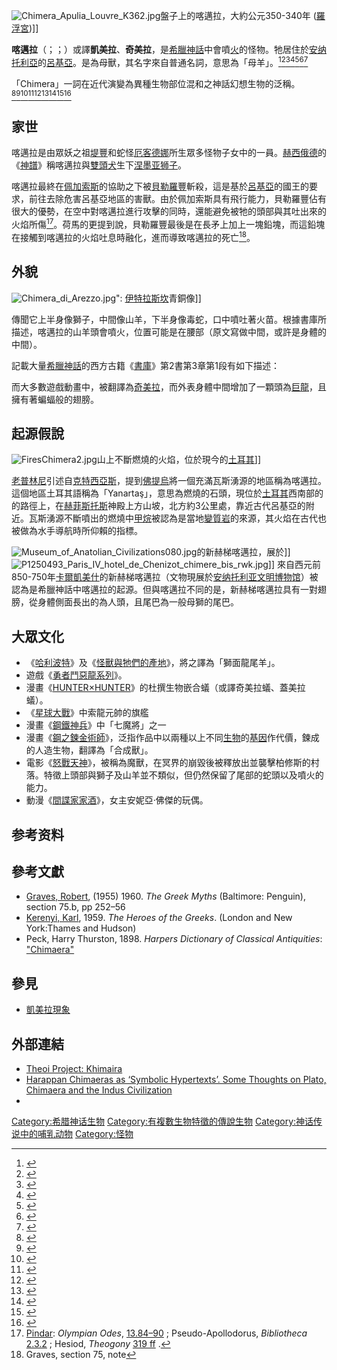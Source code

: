{{noteTA
|T=zh-hans:客迈拉;zh-cn:客迈拉; zh-hant:喀邁拉;
|1=zh-hans:客迈拉;zh-cn:客迈拉; zh-hant:喀邁拉;
}}
[[File:Chimera_Apulia_Louvre_K362.jpg|thumb]]盤子上的喀邁拉，大約公元350-340年 ([[羅浮宮|羅浮宮]])]]
{{中文译名
| putonghua = 客迈拉<ref>{{Cite book | editor = 鲁刚 | title = 世界神话辞典 | location = 沈阳 | publisher = 辽宁人民出版社 | date = 1989-11 | pages = 685 | accessdate = 2019-03-03 | language = zh-cn | quote = 客-{}-迈拉（Chimaera）}}</ref>
| cantonese = 喀邁拉
}}

'''喀邁拉'''（{{lang-el|Χίμαιρα}}；{{lang-la|Chimaera}}；{{lang-en|Chimera}}）或譯'''凱美拉'''、'''奇美拉'''，是[[希臘神話|希臘神話]]中會噴[[火|火]]的怪物。牠居住於[[安纳托利亞|安纳托利亞]]的[[呂基亞|呂基亞]]。是為母獸，其名字來自普通名詞{{lang|el|χίμαιρα}}，意思為「母羊」。<ref>{{cite web|url=http://jxz1.j9p.com/pc/yxdzs.pdf|title=《英雄》|publisher=浙江教育出版社|date=2020年7月|archiveurl=https://web.archive.org/web/20210918095929/http://jxz1.j9p.com/pc/yxdzs.pdf|archivedate=2021|deadurl=no}}</ref><ref>{{cite web|url=https://core.ac.uk/download/pdf/329047755.pdf|title=「Incorpossível-身体内在可能性：版画による身体の変貌」|author=Cardoso Saiki Fernando|date=2020年|archiveurl=https://web.archive.org/web/20210918085805/https://core.ac.uk/download/pdf/329047755.pdf|archivedate=2021|deadurl=no}}</ref><ref>{{cite web|url=https://www.jstage.jst.go.jp/article/jgg/160/0/160_155/_pdf/-char/en|title=ヘルダーリンの詩作における 多面性の構築について|author=益敏郎|date=2020年|archiveurl=https://web.archive.org/web/20210918094307/https://www.jstage.jst.go.jp/article/jgg/160/0/160_155/_pdf/-char/en|archivedate=2021|deadurl=no}}</ref><ref>{{cite web|url=https://hk.art.museum/Exhibition_publication/Surrealism_Exhibition_Pamphlet.pdf|title=超現實之外|publisher=香港藝術館|date=2021年|archiveurl=https://web.archive.org/web/20210918094651/https://hk.art.museum/Exhibition_publication/Surrealism_Exhibition_Pamphlet.pdf|archivedate=2021|deadurl=no}}</ref><ref>{{cite web|url=https://www.ntuh.gov.tw/ckfinder_file/ENT/files/%E8%88%87%E9%86%AB%E5%AD%B8%E3%80%81%E8%8B%B1%E6%96%87%E6%9C%89%E9%97%9C%E7%9A%84%E5%B8%8C%E8%87%98%E7%BE%85%E9%A6%AC%E7%A5%9E%E8%A9%B1%E4%BA%BA%E7%89%A93.pdf|title=醫學、英文有關的希臘羅馬神話人物|publisher=國立臺灣大學醫學院附設醫院|date=2016年|archiveurl=https://web.archive.org/web/20210918094908/https://www.ntuh.gov.tw/ckfinder_file/ENT/files/%E8%88%87%E9%86%AB%E5%AD%B8%E3%80%81%E8%8B%B1%E6%96%87%E6%9C%89%E9%97%9C%E7%9A%84%E5%B8%8C%E8%87%98%E7%BE%85%E9%A6%AC%E7%A5%9E%E8%A9%B1%E4%BA%BA%E7%89%A93.pdf|archivedate=2021|deadurl=no}}</ref><ref>{{cite web|url=https://www.flss.edu.hk/schinfo/onlineClassroom/s1/S1_History_Preview2.pdf|title=古希臘的神話故事|publisher=基督教香港信義會心誠中學|date=2020年|archiveurl=https://web.archive.org/web/20210918095054/https://www.flss.edu.hk/schinfo/onlineClassroom/s1/S1_History_Preview2.pdf|archivedate=2021|deadurl=no}}</ref><ref>{{cite web|url=http://angle.com.tw/AHLR/File/pdf/408733.pdf|title=人類與動物嵌合體研究|publisher=《月旦醫事法報告》|date=2017年|archiveurl=https://web.archive.org/web/20210918095258/http://angle.com.tw/AHLR/File/pdf/408733.pdf|archivedate=2021|deadurl=no}}</ref>

「Chimera」一詞在近代演變為異種生物部位混和之神話幻想生物的泛稱。<ref>{{cite web|url=https://www.shs.edu.tw/works/essay/2019/03/2019032915442828.pdf|title=從中國與希臘神話中探討蛇文化意象|publisher=彰化縣立和美高中|date=2019年|archiveurl=https://web.archive.org/web/20210918095343/https://www.shs.edu.tw/works/essay/2019/03/2019032915442828.pdf|archivedate=2021|deadurl=no}}</ref><ref>{{cite web|url=http://sun.noonspace.com/w28NoonSpace/juming/MsgInfo/1_%E6%9B%BE%E9%88%BA%E6%B6%93_%E7%9C%9F%E5%AF%A6%E8%88%87%E8%99%9B%E6%93%AC%E5%B9%BB%E5%A2%83%E4%B8%AD%E7%9A%84%E8%A7%80%E8%80%85%E6%84%9F%E7%9F%A5%E7%A0%94%E7%A9%B6.pdf|title=真實與虛擬幻境中的觀者感知研究|author=曾鈺涓|date=2016年|archiveurl=https://web.archive.org/web/20210918095624/http://sun.noonspace.com/w28NoonSpace/juming/MsgInfo/1_%E6%9B%BE%E9%88%BA%E6%B6%93_%E7%9C%9F%E5%AF%A6%E8%88%87%E8%99%9B%E6%93%AC%E5%B9%BB%E5%A2%83%E4%B8%AD%E7%9A%84%E8%A7%80%E8%80%85%E6%84%9F%E7%9F%A5%E7%A0%94%E7%A9%B6.pdf|archivedate=2021|deadurl=no}}</ref><ref>{{cite web|url=http://yxllx.xjtu.edu.cn/__local/4/24/71/CDBE62C02611048B644EACD67CF_37CB123B_EBC3C.pdf|title=人-非人动物嵌合体的术语特征及伦理问题研究|publisher=《中國醫學倫理學》|date=2018年|archiveurl=https://web.archive.org/web/20210918095704/http://yxllx.xjtu.edu.cn/__local/4/24/71/CDBE62C02611048B644EACD67CF_37CB123B_EBC3C.pdf|archivedate=2021|deadurl=no}}</ref><ref>{{cite web|url=http://www.ritsumei.ac.jp/~hidedoi/187_201_hayashi.pdf|title=chimeraの訳語について|author=林直美|date=2012年|archiveurl=https://web.archive.org/web/20210918095819/http://www.ritsumei.ac.jp/~hidedoi/187_201_hayashi.pdf|archivedate=2021|deadurl=no}}</ref><ref>{{cite web|url=http://cohd.cau.edu.cn/module/download/downfile.jsp?classid=0&filename=1608122024543486589.pdf|title=人兽嵌合体创造和应用研究中的伦理问题|publisher=《自然辩证法研究》|date=2011年|archiveurl=https://web.archive.org/web/20210918095929/http://cohd.cau.edu.cn/module/download/downfile.jsp?classid=0&filename=1608122024543486589.pdf|archivedate=2021|deadurl=no}}</ref><ref>{{cite web|url=https://twfineartsarchive.ntmofa.gov.tw/QuarterlyFile/S00804.pdf|title=當代藝術中的身體與再現|publisher=國立臺灣美術館|date=2016年|archiveurl=https://web.archive.org/web/20210918102216/https://twfineartsarchive.ntmofa.gov.tw/QuarterlyFile/S00804.pdf|archivedate=2021|deadurl=no}}</ref><ref>{{cite web|url=http://wulixb.iphy.ac.cn/fileWLXB/journal/article/wlxb/2020/8/PDF/8-20191973.pdf|title=复杂网络上的部分同步化: 奇异态、遥同步与集团同步|publisher=《物理学报》|date=2020年|archiveurl=https://web.archive.org/web/20210918103824/http://wulixb.iphy.ac.cn/fileWLXB/journal/article/wlxb/2020/8/PDF/8-20191973.pdf|archivedate=2021|deadurl=no}}</ref><ref>{{cite web|url=http://thuir.thu.edu.tw/bitstream/310901/29005/1/104THU00233013-001.pdf|title=時序間的進程|author=韓妤|date=2016年|archiveurl=https://web.archive.org/web/20210918103952/http://thuir.thu.edu.tw/bitstream/310901/29005/1/104THU00233013-001.pdf|archivedate=2021|deadurl=no}}</ref><ref>{{cite web|url=https://glorisunglobalnetwork.org/wp-content/uploads/2020/04/hualinc1.2_zhang_n.pdf|title=西域藝術風尚與洛陽中古石刻美術之互動|author=張乃翥|date=2018年|archiveurl=https://web.archive.org/web/20210918104103/https://glorisunglobalnetwork.org/wp-content/uploads/2020/04/hualinc1.2_zhang_n.pdf|archivedate=2021|deadurl=no}}</ref>

==家世==
喀邁拉是由眾妖之祖[[堤豐|堤豐]]和蛇怪[[厄客德娜|厄客德娜]]所生眾多怪物子女中的一員。[[赫西俄德|赫西俄德]]的《[[神譜|神譜]]》稱喀邁拉與[[雙頭犬|雙頭犬]]生下[[涅墨亚狮子|涅墨亚狮子]]。

喀邁拉最終在[[佩加索斯|佩加索斯]]的協助之下被[[貝勒羅豐|貝勒羅豐]]斬殺，這是基於[[呂基亞|呂基亞]]的國王{{link-en|伊奧巴忒斯|Iobates}}的要求，前往去除危害呂基亞地區的害獸。由於佩加索斯具有飛行能力，貝勒羅豐佔有很大的優勢，在空中對喀邁拉進行攻擊的同時，還能避免被牠的頭部與其吐出來的火焰所傷<ref>[[Pindar|Pindar]]: ''Olympian Odes'', [http://www.perseus.tufts.edu/hopper/text?doc=Perseus%3Atext%3A1999.01.0162%3Abook%3DO.%3Apoem%3D13 13.84–90] {{Wayback|url=http://www.perseus.tufts.edu/hopper/text?doc=Perseus%3Atext%3A1999.01.0162%3Abook%3DO.%3Apoem%3D13 |date=20210106114234}}; Pseudo-Apollodorus, ''Bibliotheca'' [http://www.perseus.tufts.edu/hopper/text?doc=Perseus%3Atext%3A1999.01.0022%3Atext%3DLibrary%3Abook%3D2%3Achapter%3D3%3Asection%3D2 2.3.2] {{Wayback|url=http://www.perseus.tufts.edu/hopper/text?doc=Perseus%3Atext%3A1999.01.0022%3Atext%3DLibrary%3Abook%3D2%3Achapter%3D3%3Asection%3D2 |date=20210106111039}}; Hesiod, ''Theogony'' [http://www.perseus.tufts.edu/hopper/text?doc=Hes.+Th.+319 319 ff] {{Wayback|url=http://www.perseus.tufts.edu/hopper/text?doc=Hes.+Th.+319 |date=20170403140209}}.</ref>。荷馬的{{link-en|旁註|scholia}}更提到說，貝勒羅豐最後是在長矛上加上一塊鉛塊，而這鉛塊在接觸到喀邁拉的火焰吐息時融化，進而導致喀邁拉的死亡<ref>Graves, section 75, note</ref>。

==外貌==
[[Image:Chimera_di_Arezzo.jpg|thumb]]": [[伊特拉斯坎|伊特拉斯坎]]青銅像]]

傳聞它上半身像獅子，中間像山羊，下半身像毒蛇，口中噴吐著火苗。根據書庫所描述，喀邁拉的山羊頭會噴火，位置可能是在腰部（原文寫做中間，或許是身體的中間）。

記載大量[[希臘神話|希臘神話]]的西方古籍《[[書庫|書庫]]》第2書第3章第1段有如下描述：

{{Cquote|喀邁拉……那東西不但個人就是許多人也敵不過，他有[[獅子|獅子]]的前半身，[[蛇|蛇]]的尾巴，中間第三個頭是[[山羊|山羊]]，從那裡噴出[[火|火]]來。它毀壞農田，殘害牲畜，因為他一個生物有三種野獸的力量。據說喀邁拉為[[阿米索達羅斯|阿米索達羅斯]]（{{lang|el|Ἀμισωδάρος}}）所餋養，如[[荷馬|荷馬]]所說明，又如[[赫希歐德|赫希歐德]]所講，乃是由[[提豐|提豐]]與[[厄客德娜|厄客德娜]]（{{lang|el|Ἐχίδνη}}）所生。}}

而大多數遊戲動畫中，被翻譯為[[奇美拉|奇美拉]]，而外表身體中間增加了一顆頭為[[巨龍|巨龍]]，且擁有著蝙蝠般的翅膀。

==起源假說==
[[Image:FiresChimera2.jpg|thumb]]{{link-en|喀邁拉山|Mount Chimaera}}山上不斷燃燒的火焰，位於現今的[[土耳其|土耳其]]]]
{{main|{{link-en|喀邁拉山|Mount Chimaera}}}}

[[老普林尼|老普林尼]]引述自[[克特西亞斯|克特西亞斯]]，提到[[佛提烏|佛提烏]]將一個充滿瓦斯湧源的地區稱為喀邁拉。這個地區土耳其語稱為「Yanartaş」，意思為燃燒的石頭，現位於[[土耳其|土耳其]]西南部的{{link-en|呂基亞之路|Lycian Way}}的路徑上，在[[赫菲斯托斯|赫菲斯托斯]]神殿上方山坡，{{link-en|契拉勒|Çıralı}}北方約3公里處，靠近古代呂基亞的{{link-en|奧林帕斯城（呂基亞）|Olympus_(Lycia)|奧林帕斯城}}附近。瓦斯湧源不斷噴出的燃燒中[[甲烷|甲烷]]被認為是當地[[變質岩|變質岩]]的來源，其火焰在古代也被做為水手導航時所仰賴的指標。

[[Image:Museum_of_Anatolian_Civilizations080.jpg|thumb]]的新赫梯喀邁拉，展於{{link-en|安納托利亞文明博物館|Museum of Anatolian Civilizations}}]]
[[File:P1250493_Paris_IV_hotel_de_Chenizot_chimere_bis_rwk.jpg|thumb]]]]
來自西元前850-750年[[卡爾凱美什|卡爾凱美什]]的新赫梯喀邁拉（文物現展於[[安纳托利亚文明博物馆|安纳托利亚文明博物馆]]）被認為是希臘神話中喀邁拉的起源。但與喀邁拉不同的是，新赫梯喀邁拉具有一對翅膀，從身體側面長出的為人頭，且尾巴為一般母獅的尾巴。

==大眾文化==
*《[[哈利波特|哈利波特]]》及《[[怪獸與牠們的產地|怪獸與牠們的產地]]》，將之譯為「獅面龍尾羊」。
*遊戲《[[勇者鬥惡龍系列|勇者鬥惡龍系列]]》。
*漫畫《[[HUNTER×HUNTER|HUNTER×HUNTER]]》的杜撰生物嵌合蟻（或譯奇美拉蟻、蓋美拉蟻）。
*《[[星球大戰|星球大戰]]》中索龍元帥的旗艦
*漫畫《[[鋼鐵神兵|鋼鐵神兵]]》中「七魔將」之一
*漫畫《[[鋼之鍊金術師|鋼之鍊金術師]]》，泛指作品中以兩種以上不同[[生物|生物]]的[[基因|基因]]作代價，鍊成的人造生物，翻譯為「合成獸」。
*電影《[[怒戰天神|怒戰天神]]》，被稱為魔獸，在冥界的崩毀後被釋放出並襲擊柏修斯的村落。特徵上頭部與獅子及山羊並不類似，但仍然保留了尾部的蛇頭以及噴火的能力。
*動漫《[[SPY×FAMILY間諜家家酒|間諜家家酒]]》，女主安妮亞·佛傑的玩偶。

==参考资料==
{{reflist}}

==參考文獻==
{{refbegin}}
* [[Robert_Graves|Graves, Robert]], (1955) 1960. ''The Greek Myths'' (Baltimore: Penguin), section 75.b, pp 252–56
* [[Károly_Kerényi|Kerenyi, Karl]], 1959. ''The Heroes of the Greeks''. (London and New York:Thames and Hudson)
* Peck, Harry Thurston, 1898. ''Harpers Dictionary of Classical Antiquities'': [http://www.perseus.tufts.edu/hopper/text?doc=Perseus:text:1999.04.0062:entry=chimaera-harpers "Chimaera"]{{Wayback|url=http://www.perseus.tufts.edu/hopper/text?doc=Perseus:text:1999.04.0062:entry=chimaera-harpers |date=20170403070743}}
{{refend}}

==參見==
*[[嵌合體|凱美拉現象]]

==外部連結==
{{Wiktionary|chimera}}
{{Commonscat|Chimera}}
*[http://www.theoi.com/Ther/Khimaira.html Theoi Project: Khimaira]{{Wayback|url=http://www.theoi.com/Ther/Khimaira.html |date=20210108112317}}
*[https://www.harappa.com/content/harappan-chimaeras-%E2%80%98symbolic-hypertexts%E2%80%99-some-thoughts-plato-chimaera-and-indus-civilization Harappan Chimaeras as ‘Symbolic Hypertexts’. Some Thoughts on Plato, Chimaera and the Indus Civilization]{{Wayback|url=https://www.harappa.com/content/harappan-chimaeras-%E2%80%98symbolic-hypertexts%E2%80%99-some-thoughts-plato-chimaera-and-indus-civilization|date=20200923135544}}
*{{cite EB1911 |wstitle=Chimaera|volume=6|page=164|short=1}}

{{希腊传说生物}}

{{DEFAULTSORT:Chimera}}
[[Category:希腊神话生物|Category:希腊神话生物]]
[[Category:有複數生物特徵的傳說生物|Category:有複數生物特徵的傳說生物]]
[[Category:神话传说中的哺乳动物|Category:神话传说中的哺乳动物]]
[[Category:怪物|Category:怪物]]